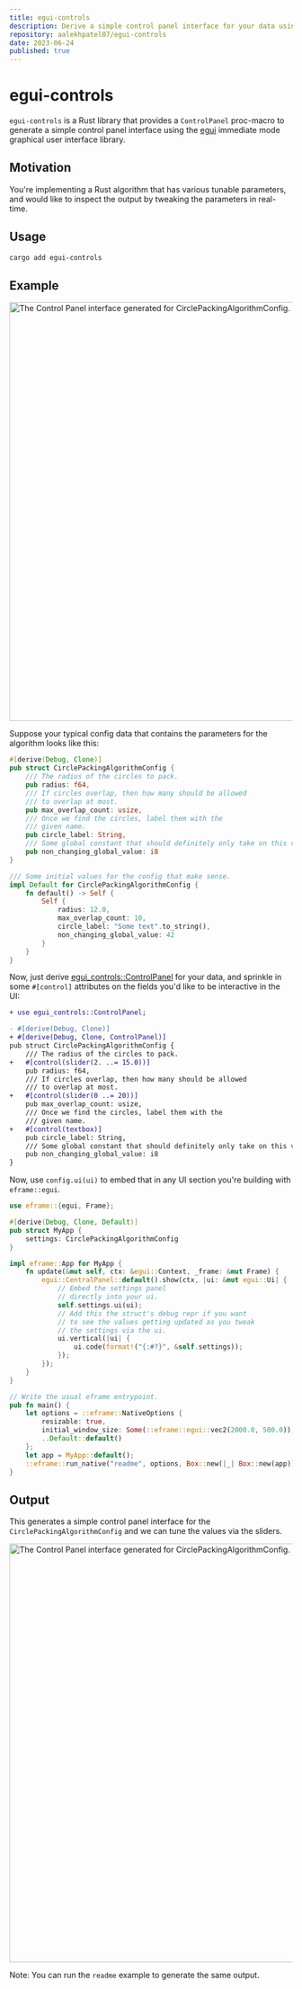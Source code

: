 ```yaml
---
title: egui-controls
description: Derive a simple control panel interface for your data using eframe::egui.
repository: aalekhpatel07/egui-controls
date: 2023-06-24
published: true
---
```


# egui-controls

`egui-controls` is a Rust library that provides a `ControlPanel` proc-macro to generate a simple control panel interface using the [egui](https://github.com/emilk/egui) immediate mode graphical user interface library.


## Motivation
You're implementing a Rust algorithm that has various tunable parameters, and would like to inspect the output by
tweaking the parameters in real-time.

## Usage

```sh
cargo add egui-controls
```

## Example

<img src="https://github.com/aalekhpatel07/egui-controls/blob/main/docs/example_screenshot.png" title="Control Panel interface generated for CirclePackingAlgorithmConfig" width="745" alt="The Control Panel interface generated for CirclePackingAlgorithmConfig."/>

Suppose your typical config data that contains the parameters for the algorithm looks like this:

```rust
#[derive(Debug, Clone)]
pub struct CirclePackingAlgorithmConfig {
    /// The radius of the circles to pack.
    pub radius: f64,
    /// If circles overlap, then how many should be allowed 
    /// to overlap at most.
    pub max_overlap_count: usize,
    /// Once we find the circles, label them with the
    /// given name.
    pub circle_label: String,
    /// Some global constant that should definitely only take on this value.
    pub non_changing_global_value: i8
}

/// Some initial values for the config that make sense.
impl Default for CirclePackingAlgorithmConfig {
    fn default() -> Self {
        Self {
            radius: 12.0,
            max_overlap_count: 10,
            circle_label: "Some text".to_string(),
            non_changing_global_value: 42
        }
    }
}
```

Now, just derive [egui_controls::ControlPanel](https://github.com/aalekhpatel07/egui-controls/blob/main/src/lib.rs) for your data, and
sprinkle in some `#[control]` attributes on the fields you'd like to be interactive in the UI:
```diff
+ use egui_controls::ControlPanel;

- #[derive(Debug, Clone)]
+ #[derive(Debug, Clone, ControlPanel)]
pub struct CirclePackingAlgorithmConfig {
    /// The radius of the circles to pack.
+   #[control(slider(2. ..= 15.0))]
    pub radius: f64,
    /// If circles overlap, then how many should be allowed 
    /// to overlap at most.
+   #[control(slider(0 ..= 20))]
    pub max_overlap_count: usize,
    /// Once we find the circles, label them with the
    /// given name.
+   #[control(textbox)]
    pub circle_label: String,
    /// Some global constant that should definitely only take on this value.
    pub non_changing_global_value: i8
}
```
Now, use `config.ui(ui)` to embed that in any UI section you're building with `eframe::egui`.
```rust
use eframe::{egui, Frame};

#[derive(Debug, Clone, Default)]
pub struct MyApp {
    settings: CirclePackingAlgorithmConfig
}

impl eframe::App for MyApp {
    fn update(&mut self, ctx: &egui::Context, _frame: &mut Frame) {
        egui::CentralPanel::default().show(ctx, |ui: &mut egui::Ui| {
            // Embed the settings panel
            // directly into your ui.
            self.settings.ui(ui);
            // Add this the struct's debug repr if you want
            // to see the values getting updated as you tweak
            // the settings via the ui.
            ui.vertical(|ui| {
                ui.code(format!("{:#?}", &self.settings));
            });
        });
    }
}

// Write the usual eframe entrypoint.
pub fn main() {
    let options = ::eframe::NativeOptions {
        resizable: true,
        initial_window_size: Some(::eframe::egui::vec2(2000.0, 500.0)),
        ..Default::default()
    };
    let app = MyApp::default();
    ::eframe::run_native("readme", options, Box::new(|_| Box::new(app))).unwrap();
}
```
## Output

This generates a simple control panel interface for the `CirclePackingAlgorithmConfig`
and we can tune the values via the sliders.

<img src="https://github.com/aalekhpatel07/egui-controls/blob/main/docs/example_screenshot.png" title="Control Panel interface generated for CirclePackingAlgorithmConfig" width="745" alt="The Control Panel interface generated for CirclePackingAlgorithmConfig."/>

Note: You can run the `readme` example to generate the same output.

